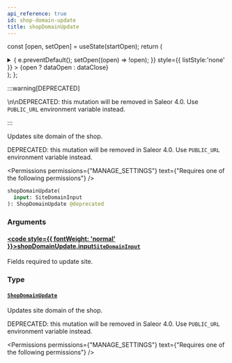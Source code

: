 ```yaml
---
api_reference: true
id: shop-domain-update
title: shopDomainUpdate
---
```






const [open, setOpen] = useState(startOpen);
return (
<details {...(open ? { open: true } : {})} className="details" style={{ border:'none', boxShadow:'none', background:'var(--ifm-background-color)' }}>
<summary
onClick={(e) => {
e.preventDefault();
setOpen((open) => !open);
}}
style={{ listStyle:'none' }} >
{open ? dataOpen : dataClose}
</summary>
{open && children}
</details>
);
};

:::warning[DEPRECATED]

\n\nDEPRECATED: this mutation will be removed in Saleor 4.0. Use `PUBLIC_URL` environment variable instead.

:::

Updates site domain of the shop.

DEPRECATED: this mutation will be removed in Saleor 4.0. Use `PUBLIC_URL` environment variable instead.


<Permissions permissions={"MANAGE_SETTINGS"} text={"Requires one of the following permissions"} />


```graphql
shopDomainUpdate(
  input: SiteDomainInput
): ShopDomainUpdate @deprecated
```

### Arguments

#### [<code style={{ fontWeight: 'normal' }}>shopDomainUpdate.<b>input</b></code>](#)<Bullet />[`SiteDomainInput`](../../../api-reference/miscellaneous/inputs/site-domain-input.mdx) <Badge class="badge badge--secondary" text="input"/> <Badge class="badge badge--secondary" text="miscellaneous"/>

Fields required to update site.

### Type

#### [`ShopDomainUpdate`](../../../api-reference/shop/objects/shop-domain-update.mdx) <Badge class="badge badge--secondary" text="object"/> <Badge class="badge badge--secondary" text="shop"/>

Updates site domain of the shop.

DEPRECATED: this mutation will be removed in Saleor 4.0. Use `PUBLIC_URL` environment variable instead.


<Permissions permissions={"MANAGE_SETTINGS"} text={"Requires one of the following permissions"} />


